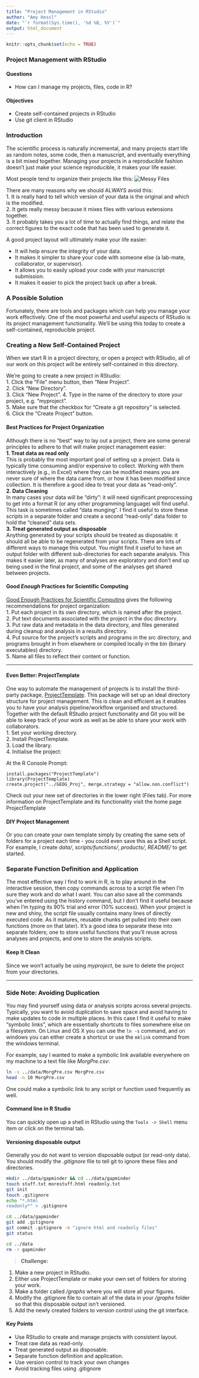 ```yaml
---
title: "Project Management in RStudio"
author: "Amy Hessl"
date: "`r format(Sys.time(), '%d %B, %Y')`"
output: html_document
---
```


```r
knitr::opts_chunk$set(echo = TRUE)
```

### Project Management with RStudio
#### Questions
*	How can I manage my projects, files, code in R?  

#### Objectives
*	Create self-contained projects in RStudio  
*	Use git client in RStudio  

### Introduction
The scientific process is naturally incremental, and many projects start life as random notes, some code, then a manuscript, and eventually everything is a bit mixed together. Managing your projects in a reproducible fashion doesn't just make your science reproducible, it makes your life easier.

Most people tend to organize their projects like this:
![Messy Files](./images/MessyFiles.png)
 
There are many reasons why we should ALWAYS avoid this:  
1. It is really hard to tell which version of your data is the original and which is the modified.  
2.	It gets really messy because it mixes files with various extensions together.  
3.	It probably takes you a lot of time to actually find things, and relate the correct figures to the exact code that has been used to generate it.  

A good project layout will ultimately make your life easier:  

*	It will help ensure the integrity of your data.   
*	It makes it simpler to share your code with someone else (a lab-mate, collaborator, or supervisor).  
*	It allows you to easily upload your code with your manuscript submission.    
*	It makes it easier to pick the project back up after a break.  

### A Possible Solution
Fortunately, there are tools and packages which can help you manage your work effectively. One of the most powerful and useful aspects of RStudio is its project management functionality. We’ll be using this today to create a self-contained, reproducible project.

### Creating a New Self-Contained Project
When we start R in a project directory, or open a project with RStudio, all of our work on this project will be entirely self-contained in this directory.

We’re going to create a new project in RStudio:     
1.	Click the “File” menu button, then “New Project”.  
2.	Click “New Directory”.  
3.	Click “New Project”. 
4.	Type in the name of the directory to store your project, e.g. “myproject”.  
5.	Make sure that the checkbox for “Create a git repository” is selected.  
6.	Click the “Create Project” button.  

#### Best Practices for Project Organization
Although there is no “best” way to lay out a project, there are some general principles to adhere to that will make project management easier:  
__1.	Treat data as read only__  
This is probably the most important goal of setting up a project. Data is typically time consuming and/or expensive to collect. Working with them interactively (e.g., in Excel) where they can be modified means you are never sure of where the data came from, or how it has been modified since collection. It is therefore a good idea to treat your data as “read-only”.  
__2.	Data Cleaning__  
In many cases your data will be “dirty”: it will need significant preprocessing to get into a format R (or any other programming language) will find useful. This task is sometimes called “data munging”. I find it useful to store these scripts in a separate folder and create a second “read-only” data folder to hold the “cleaned” data sets.  
__3.	Treat generated output as disposable__  
Anything generated by your scripts should be treated as disposable: it should all be able to be regenerated from your scripts. There are lots of different ways to manage this output. You might find it useful to have an output folder with different sub-directories for each separate analysis. This makes it easier later, as many of analyses are exploratory and don’t end up being used in the final project, and some of the analyses get shared between projects.  

#### Good _Enough_ Practices for Scientific Computing
[Good Enough Practices for Scientific Computing](https://github.com/swcarpentry/good-enough-practices-in-scientific-computing/blob/gh-pages/good-enough-practices-for-scientific-computing.pdf) gives the following recommendations for project organization:  
1.	Put each project in its own directory, which is named after the project.  
2.	Put text documents associated with the project in the doc directory.  
3.	Put raw data and metadata in the data directory, and files generated during cleanup and analysis in a results directory.  
4.	Put source for the project’s scripts and programs in the src directory, and programs brought in from elsewhere or compiled locally in the bin (binary executables) directory.  
5.	Name all files to reflect their content or function.  

***  

#### Even Better: ProjectTemplate 
One way to automate the management of projects is to install the third-party package, [ProjectTemplate](http://projecttemplate.net/index.html). This package will set up an ideal directory structure for project management. This is clean and efficient as it enables you to have your analysis pipeline/workflow organised and structured. Together with the default RStudio project functionality and Git you will be able to keep track of your work as well as be able to share your work with collaborators.  
1.	Set your working directory.    
2.	Install ProjectTemplate.  
3.	Load the library.  
4.	Initialise the project:  

At the R Console Prompt:
```
install.packages("ProjectTemplate")
library(ProjectTemplate)
create.project("../GEOG_Proj", merge.strategy = "allow.non.conflict")
```

Check out your new set of directories in the lower right (Files tab). For more information on ProjectTemplate and its functionality visit the home page ProjectTemplate

#### DIY Project Management
Or you can create your own template simply by creating the same sets of folders for a project each time - you could even save this as a Shell script.  For example, I create _data/_, _scripts/functions/_, _products/_, _README/_ to get started.

### Separate Function Definition and Application
The most effective way I find to work in R, is to play around in the interactive session, then copy commands across to a script file when I’m sure they work and do what I want. You can also save all the commands you’ve entered using the history command, but I don’t find it useful because when I’m typing its 90% trial and error (10% success).
When your project is new and shiny, the script file usually contains many lines of directly executed code. As it matures, reusable chunks get pulled into their own functions (more on that later). It’s a good idea to separate these into separate folders; one to store useful functions that you’ll reuse across analyses and projects, and one to store the analysis scripts.  

#### Keep It Clean
Since we won't actually be using _myproject_, be sure to delete the project from your directories.

***  

### Side Note: Avoiding Duplication
You may find yourself using data or analysis scripts across several projects. Typically, you want to avoid duplication to save space and avoid having to make updates to code in multiple places. In this case I find it useful to make “symbolic links”, which are essentially shortcuts to files somewhere else on a filesystem. On Linux and OS X you can use the `ln -s` command, and on windows you can either create a shortcut or use the `mklink` command from the windows terminal.

For example, say I wanted to make a symbolic link available everywhere on my machine to a text file like _MorgPre.csv_:


```bash
ln -s ../data/MorgPre.csv MorgPre.csv
head -n 10 MorgPre.csv

``` 

One could make a symbolic link to any script or function used frequently as well.

#### Command line in R Studio
You can quickly open up a shell in RStudio using the `Tools -> Shell` menu item or click on the terminal tab. 


#### Versioning disposable output
Generally you do not want to version disposable output (or read-only data). You should modify the _.gitignore_ file to tell git to ignore these files and directories.

```bash
mkdir ../data/gapminder && cd ../data/gapminder
touch stuff.txt morestuff.html readonly.txt
git init
touch .gitignore
echo "*.html 
readonly*" > .gitignore
```

```bash
cd ../data/gapminder
git add .gitignore
git commit .gitignore -m "ignore html and readonly files"
git status
```


```bash
cd ../data
rm -r gapminder
```

> __Challenge:__  

1.	Make a new project in RStudio.
2.  Either use ProjectTemplate or make your own set of folders for storing your work. 
3.  Make a folder called _/graphs_ where you will store all your figures.
4.	Modify the .gitignore file to contain all of the data in your _/graphs_ folder so that this disposable output isn’t versioned.  
5. Add the newly created folders to version control using the git interface.  


#### Key Points
*	Use RStudio to create and manage projects with consistent layout.  
*	Treat raw data as read-only.  
*	Treat generated output as disposable.  
*	Separate function definition and application.  
*	Use version control to track your own changes
* Avoid tracking files using .gitignore  
 


